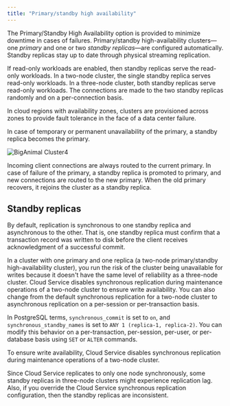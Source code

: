 ```yaml
---
title: "Primary/standby high availability"
---
```


The Primary/Standby High Availability option is provided to minimize downtime in cases of failures. Primary/standby high-availability clusters&mdash;one *primary* and one or two *standby replicas*&mdash;are configured automatically. Standby replicas stay up to date through physical streaming replication. 

If read-only workloads are enabled, then standby replicas serve the read-only workloads. In a two-node cluster, the single standby replica serves read-only workloads. In a three-node cluster, both standby replicas serve read-only workloads. The connections are made to the two standby replicas randomly and on a per-connection basis. 

In cloud regions with availability zones, clusters are provisioned across zones to provide fault tolerance in the face of a data center failure.

In case of temporary or permanent unavailability of the primary, a standby replica becomes the primary.

![BigAnimal Cluster4](../../images/high-availability.png)

Incoming client connections are always routed to the current primary. In case of failure of the primary, a standby replica is promoted to primary, and new connections are routed to the new primary. When the old primary recovers, it rejoins the cluster as a standby replica.

## Standby replicas

By default, replication is synchronous to one standby replica and asynchronous to the other. That is, one standby replica must confirm that a transaction record was written to disk before the client receives acknowledgment of a successful commit. 

In a cluster with one primary and one replica (a two-node primary/standby high-availability cluster), you run the risk of the cluster being unavailable for writes because it doesn't have the same level of reliability as a three-node cluster. Cloud Service disables synchronous replication during maintenance operations of a two-node cluster to ensure write availability. You can also change from the default synchronous replication for a two-node cluster to asynchronous replication on a per-session or per-transaction basis.

In PostgreSQL terms, `synchronous_commit` is set to `on`, and `synchronous_standby_names` is set to `ANY 1 (replica-1, replica-2)`. You can modify this behavior on a per-transaction, per-session, per-user, or per-database basis using `SET` or `ALTER` commands. 

To ensure write availability, Cloud Service disables synchronous replication during maintenance operations of a two-node cluster.

Since Cloud Service replicates to only one node synchronously, some standby replicas in three-node clusters might experience replication lag. Also, if you override the Cloud Service synchronous replication configuration, then the standby replicas are inconsistent. 